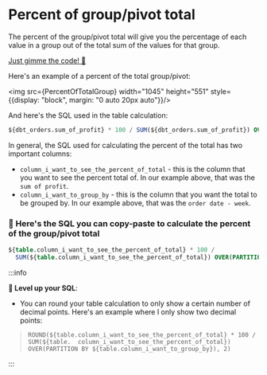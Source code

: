 
# Percent of group/pivot total

The percent of the group/pivot total will give you the percentage of each value in a group out of the total sum of the values for that group.

[Just gimme the code! 👾](#-heres-the-sql-you-can-copy-paste-to-calculate-the-percent-of-the-group-pivot-total)

Here's an example of a percent of the total group/pivot:

<img src={PercentOfTotalGroup} width="1045" height="551" style={{display: "block", margin: "0 auto 20px auto"}}/>

And here's the SQL used in the table calculation:

```sql
${dbt_orders.sum_of_profit} * 100 / SUM(${dbt_orders.sum_of_profit}) OVER(PARTITION BY ${dbt_orders.order_date_week})
```

In general, the SQL used for calculating the percent of the total has two important columns:

- `column_i_want_to_see_the_percent_of_total` - this is the column that you want to see the percent total of. In our example above, that was the `sum of profit`.
- `column_i_want_to_group_by` - this is the column that you want the total to be grouped by. In our example above, that was the `order date - week`.

### 👀 Here's the SQL you can copy-paste to calculate the percent of the group/pivot total

```sql
${table.column_i_want_to_see_the_percent_of_total} * 100 / 
  SUM(${table.column_i_want_to_see_the_percent_of_total}) OVER(PARTITION BY ${table.column_i_want_to_group_by})
```

:::info

**💎 Level up your SQL**:

- You can round your table calculation to only show a certain number of decimal points. Here's an example where I only show two decimal points:

 >```ROUND(${table.column_i_want_to_see_the_percent_of_total} * 100 / SUM(${table.  column_i_want_to_see_the_percent_of_total}) OVER(PARTITION BY ${table.column_i_want_to_group_by}), 2)```

:::
